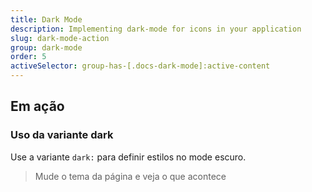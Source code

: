 ```yaml
---
title: Dark Mode
description: Implementing dark-mode for icons in your application
slug: dark-mode-action
group: dark-mode
order: 5
activeSelector: group-has-[.docs-dark-mode]:active-content
---
```


## Em ação
### Uso da variante dark

Use a variante `dark:` para definir estilos no mode escuro.

> Mude o tema da página e veja o que acontece
